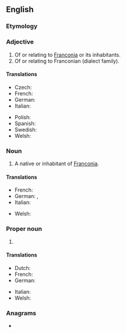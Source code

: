 ==English==

===Etymology===
{{suffix|en|Franconia|an}}

===Adjective===
{{en-adj|-}}

# Of or relating to [[Franconia]] or its inhabitants.
# Of or relating to Franconian (dialect family).

====Translations====
{{trans-top|of or relating to Franconia or its inhabitants}}
* Czech: {{t+|cs|franský}}
* French: {{t+|fr|franconien}}
* German: {{t+|de|fränkisch}}
* Italian: {{t+|it|francone}}
{{trans-mid}}
* Polish: {{t+|pl|frankoński}}
* Spanish: {{t+|es|francón}}
* Swedish: {{t+|sv|frankisk}}
* Welsh: {{t+|cy|Ffranconaidd}}
{{trans-bottom}}

===Noun===
{{en-noun}}

# A native or inhabitant of [[Franconia]].

====Translations====
{{trans-top|native or inhabitant of to Franconia}}
* French: {{t+|fr|Franconien}}
* German: {{t+|de|Franke|m}}, {{t+|de|Fränkin|f}}
* Italian: {{t+|it|Francone|m|f}}
{{trans-mid}}
* Welsh: {{t+|cy|Ffranconiad|m|f}}
{{trans-bottom}}

===Proper noun===
{{en-proper noun}}
{{wikipedia|Franconian languages}}

# {{n-g|A [[linguistic]] marker for a number of West Germanic languages and [[dialect]]s spoken in the former core of the Frankish Empire: Low Countries (the Netherlands, Belgium and Luxembourg) and western Germany. Within these groups there are a number of well known languages and dialects, such as Dutch and Afrikaans but also the Pennsylvania German language spoken in North America.}}

====Translations====
{{trans-top|}}
* Dutch: {{t+|nl|Frankisch|n}}
* French: {{t+|fr|franconien|m}}
* German: {{t+|de|Fränkisch|n}}
{{trans-mid}}
* Italian: {{t+|it|francone|m}}
* Welsh: {{t|cy|Ffranconeg|m|f}}
{{trans-bottom}}

===Anagrams===
* {{anagrams|en|a=aacfinnnor|non-African}}